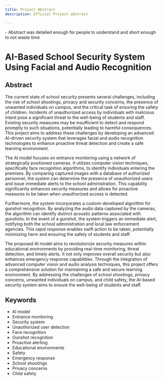 ```yaml
---
title: Project Abstract
description: Official Project abstract

---
```


<Callout>
- Abstract was detailed enough for people to understand and short enough to not waste time

</Callout>

# AI-Based School Security System Using Facial and Audio Recognition

## Abstract

The current state of school security presents several challenges, including the risk of school shootings, privacy and security concerns, the presence of unwanted individuals on campus, and the critical task of ensuring the safety of children. Incidents of unauthorized access by individuals with malicious intent pose a significant threat to the well-being of students and staff. Existing security measures may be insufficient to detect and respond promptly to such situations, potentially leading to harmful consequences. This project aims to address these challenges by developing an advanced AI-driven security system that leverages facial and audio recognition technologies to enhance proactive threat detection and create a safe learning environment.

The AI model focuses on entrance monitoring using a network of strategically positioned cameras. It utilizes computer vision techniques, specifically face recognition algorithms, to identify individuals entering the premises. By comparing captured images with a database of authorized personnel, the system can determine the presence of unauthorized users and issue immediate alerts to the school administration. This capability significantly enhances security measures and allows for proactive measures to be taken when unauthorized access is detected.

Furthermore, the system incorporates a custom-developed algorithm for gunshot recognition. By analyzing the audio data captured by the cameras, the algorithm can identify distinct acoustic patterns associated with gunshots. In the event of a gunshot, the system triggers an immediate alert, notifying both the school administration and local law enforcement agencies. This rapid response enables swift action to be taken, potentially minimizing harm and ensuring the safety of students and staff.

The proposed AI model aims to revolutionize security measures within educational environments by providing real-time monitoring, threat detection, and timely alerts. It not only improves overall security but also enhances emergency response capabilities. Through the integration of advanced computer vision and audio analysis techniques, this project offers a comprehensive solution for maintaining a safe and secure learning environment. By addressing the challenges of school shootings, privacy concerns, unwanted individuals on campus, and child safety, the AI-based security system aims to ensure the well-being of students and staff.

## Keywords

- AI model
- Entrance monitoring
- Security system
- Unauthorized user detection
- Face recognition
- Gunshot recognition
- Proactive alerting
- Educational environments
- Safety
- Emergency response
- School shootings
- Privacy concerns
- Child safety

